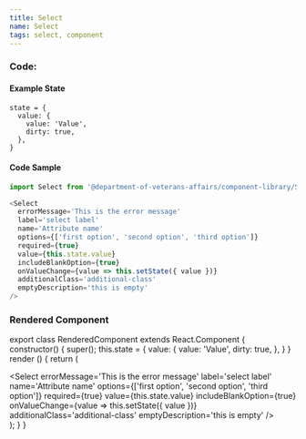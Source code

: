 ```yaml
---
title: Select
name: Select
tags: select, component
---
```



### Code:

#### Example State
```
state = {
  value: {
    value: 'Value',
    dirty: true,
  },
}
```

#### Code Sample
```javascript
import Select from '@department-of-veterans-affairs/component-library/Select'

<Select
  errorMessage='This is the error message'
  label='select label'
  name='Attribute name'
  options={['first option', 'second option', 'third option']}
  required={true}
  value={this.state.value}
  includeBlankOption={true}
  onValueChange={value => this.setState({ value })}
  additionalClass='additional-class'
  emptyDescription='this is empty'
/>
```

### Rendered Component

export class RenderedComponent extends React.Component {
  constructor() {
    super();
    this.state = {
      value: {
        value: 'Value',
        dirty: true,
      },
    }
  }
  render () {
    return (
      <div className="site-c-reactcomp__rendered">
        <Select
          errorMessage='This is the error message'
          label='select label'
          name='Attribute name'
          options={['first option', 'second option', 'third option']}
          required={true}
          value={this.state.value}
          includeBlankOption={true}
          onValueChange={value => this.setState({ value })}
          additionalClass='additional-class'
          emptyDescription='this is empty'
        />
      </div>
    );
  }
}

<RenderedComponent />
